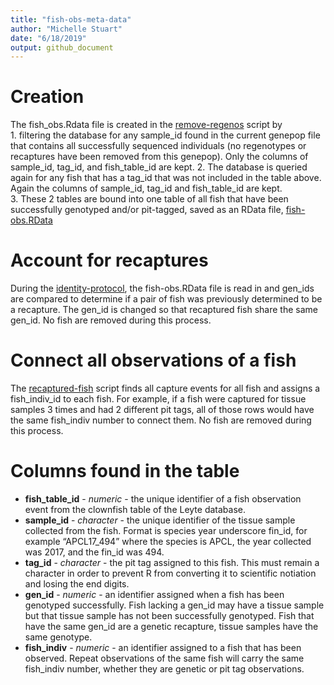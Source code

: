 ```yaml
---
title: "fish-obs-meta-data"
author: "Michelle Stuart"
date: "6/18/2019"
output: github_document
---
```


# Creation
The fish_obs.Rdata file is created in the [remove-regenos](pinskylab/genomics/scripts/05_remove-regenos.Rmd) script by   
1. filtering the database for any sample_id found in the current genepop file that contains all successfully sequenced individuals (no regenotypes or recaptures have been removed from this genepop).  Only the columns of sample_id, tag_id, and fish_table_id are kept.
2. The database is queried again for any fish that has a tag_id that was not included in the table above. Again the columns of sample_id, tag_id and fish_table_id are kept.  
3. These 2 tables are bound into one table of all fish that have been successfully genotyped and/or pit-tagged, saved as an RData file, [fish-obs.RData](pinskylab/genomics/data/fish-obs.RData)

# Account for recaptures
During the [identity-protocol](pinskylab/genomics/scripts/06_identity-protocol.Rmd), the fish-obs.RData file is read in and gen_ids are compared to determine if a pair of fish was previously determined to be a recapture.  The gen_id is changed so that recaptured fish share the same gen_id.  No fish are removed during this process.  

# Connect all observations of a fish
The [recaptured-fish](pinskylab/genomics/scripts/07_recaptured-fish.Rmd) script finds all capture events for all fish and assigns a fish_indiv_id to each fish.  For example, if a fish were captured for tissue samples 3 times and had 2 different pit tags, all of those rows would have the same fish_indiv number to connect them.  No fish are removed during this process.

# Columns found in the table  
- **fish_table_id** - *numeric* - the unique identifier of a fish observation event from the clownfish table of the Leyte database.  
- **sample_id** - *character* - the unique identifier of the tissue sample collected from the fish.  Format is species year underscore fin_id, for example "APCL17_494" where the species is APCL, the year collected was 2017, and the fin_id was 494.  
- **tag_id** - *character* - the pit tag assigned to this fish.  This must remain a character in order to prevent R from converting it to scientific notiation and losing the end digits.
- **gen_id** - *numeric* - an identifier assigned when a fish has been genotyped successfully.  Fish lacking a gen_id may have a tissue sample but that tissue sample has not been successfully genotyped.  Fish that have the same gen_id are a genetic recapture, tissue samples have the same genotype.
- **fish_indiv** - *numeric* - an identifier assigned to a fish that has been observed.  Repeat observations of the same fish will carry the same fish_indiv number, whether they are genetic or pit tag observations.
